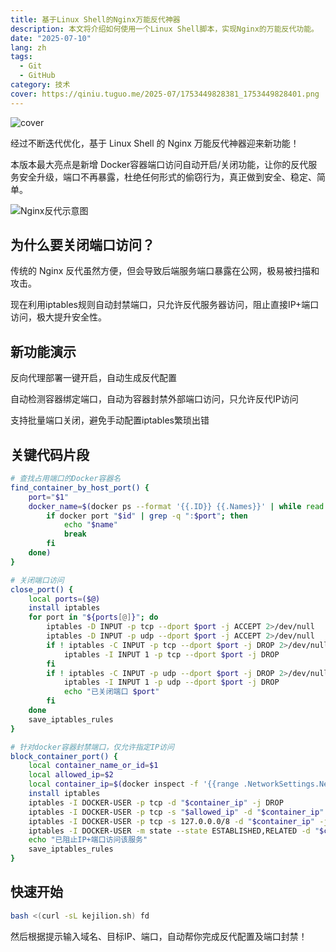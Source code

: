 ```yaml
---
title: 基于Linux Shell的Nginx万能反代神器
description: 本文将介绍如何使用一个Linux Shell脚本，实现Nginx的万能反代功能。
date: "2025-07-10"
lang: zh
tags:
  - Git
  - GitHub
category: 技术
cover: https://qiniu.tuguo.me/2025-07/1753449828381_1753449828401.png
---
```



<Image
  src="https://qiniu.tuguo.me/2025-07/1753449828381_1753449828401.png"
  alt="cover"
  width={999}
  height={527}
  isArticleImage={true}
/>

经过不断迭代优化，基于 Linux Shell 的 Nginx 万能反代神器迎来新功能！

本版本最大亮点是新增 Docker容器端口访问自动开启/关闭功能，让你的反代服务安全升级，端口不再暴露，杜绝任何形式的偷窃行为，真正做到安全、稳定、简单。

<Image
  src="https://linux.do/uploads/default/original/4X/9/2/3/9237dd696b0c64dff6151643eeb2adabe86fcec8.webp"
  alt="Nginx反代示意图"
  width={366}
  height={366}
/>

## 为什么要关闭端口访问？

传统的 Nginx 反代虽然方便，但会导致后端服务端口暴露在公网，极易被扫描和攻击。

现在利用iptables规则自动封禁端口，只允许反代服务器访问，阻止直接IP+端口访问，极大提升安全性。

## 新功能演示

反向代理部署一键开启，自动生成反代配置

自动检测容器绑定端口，自动为容器封禁外部端口访问，只允许反代IP访问

支持批量端口关闭，避免手动配置iptables繁琐出错

## 关键代码片段

```bash
# 查找占用端口的Docker容器名
find_container_by_host_port() {
	port="$1"
	docker_name=$(docker ps --format '{{.ID}} {{.Names}}' | while read id name; do
		if docker port "$id" | grep -q ":$port"; then
			echo "$name"
			break
		fi
	done)
}

# 关闭端口访问
close_port() {
	local ports=($@)
	install iptables
	for port in "${ports[@]}"; do
		iptables -D INPUT -p tcp --dport $port -j ACCEPT 2>/dev/null
		iptables -D INPUT -p udp --dport $port -j ACCEPT 2>/dev/null
		if ! iptables -C INPUT -p tcp --dport $port -j DROP 2>/dev/null; then
			iptables -I INPUT 1 -p tcp --dport $port -j DROP
		fi
		if ! iptables -C INPUT -p udp --dport $port -j DROP 2>/dev/null; then
			iptables -I INPUT 1 -p udp --dport $port -j DROP
			echo "已关闭端口 $port"
		fi
	done
	save_iptables_rules
}

# 针对docker容器封禁端口，仅允许指定IP访问
block_container_port() {
	local container_name_or_id=$1
	local allowed_ip=$2
	local container_ip=$(docker inspect -f '{{range .NetworkSettings.Networks}}{{.IPAddress}}{{end}}' "$container_name_or_id")
	install iptables
	iptables -I DOCKER-USER -p tcp -d "$container_ip" -j DROP
	iptables -I DOCKER-USER -p tcp -s "$allowed_ip" -d "$container_ip" -j ACCEPT
	iptables -I DOCKER-USER -p tcp -s 127.0.0.0/8 -d "$container_ip" -j ACCEPT
	iptables -I DOCKER-USER -m state --state ESTABLISHED,RELATED -d "$container_ip" -j ACCEPT
	echo "已阻止IP+端口访问该服务"
	save_iptables_rules
}
```

## 快速开始

```bash
bash <(curl -sL kejilion.sh) fd
```

然后根据提示输入域名、目标IP、端口，自动帮你完成反代配置及端口封禁！
